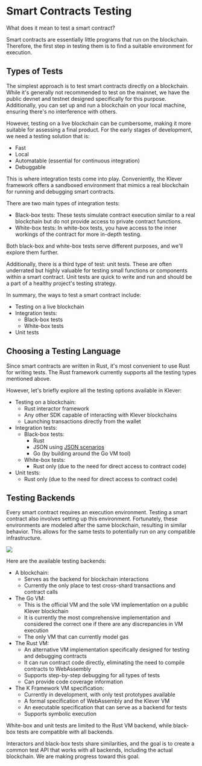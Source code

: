 # Smart Contracts Testing

What does it mean to test a smart contract?

Smart contracts are essentially little programs that run on the blockchain. Therefore, the first step in testing them is to find a suitable environment for execution.

## Types of Tests

The simplest approach is to test smart contracts directly on a blockchain. While it's generally not recommended to test on the mainnet, we have the public devnet and testnet designed specifically for this purpose. Additionally, you can set up and run a blockchain on your local machine, ensuring there's no interference with others.

However, testing on a live blockchain can be cumbersome, making it more suitable for assessing a final product. For the early stages of development, we need a testing solution that is:

- Fast
- Local
- Automatable (essential for continuous integration)
- Debuggable

This is where integration tests come into play. Conveniently, the Klever framework offers a sandboxed environment that mimics a real blockchain for running and debugging smart contracts.

There are two main types of integration tests:

- Black-box tests: These tests simulate contract execution similar to a real blockchain but do not provide access to private contract functions.
- White-box tests: In white-box tests, you have access to the inner workings of the contract for more in-depth testing.

Both black-box and white-box tests serve different purposes, and we'll explore them further.

Additionally, there is a third type of test: unit tests. These are often underrated but highly valuable for testing small functions or components within a smart contract. Unit tests are quick to write and run and should be a part of a healthy project's testing strategy.

In summary, the ways to test a smart contract include:

- Testing on a live blockchain
- Integration tests:
  - Black-box tests
  - White-box tests
- Unit tests

## Choosing a Testing Language

Since smart contracts are written in Rust, it's most convenient to use Rust for writing tests. The Rust framework currently supports all the testing types mentioned above.

However, let's briefly explore all the testing options available in Klever:

- Testing on a blockchain:
  - Rust interactor framework
  - Any other SDK capable of interacting with Klever blockchains
  - Launching transactions directly from the wallet
- Integration tests:
  - Black-box tests:
    - Rust
    - JSON using [JSON scenarios](/smart-contracts/testing/scenarios/JSON-structure)
    - Go (by building around the Go VM tool)
  - White-box tests:
    - Rust only (due to the need for direct access to contract code)
- Unit tests:
  - Rust only (due to the need for direct access to contract code)

## Testing Backends

Every smart contract requires an execution environment. Testing a smart contract also involves setting up this environment. Fortunately, these environments are modeled after the same blockchain, resulting in similar behavior. This allows for the same tests to potentially run on any compatible infrastructure.

![](/sc-images/testing-mermaid.png)

Here are the available testing backends:

- A blockchain:
  - Serves as the backend for blockchain interactions
  - Currently the only place to test cross-shard transactions and contract calls
- The Go VM:
  - This is the official VM and the sole VM implementation on a public Klever blockchain
  - It is currently the most comprehensive implementation and considered the correct one if there are any discrepancies in VM execution
  - The only VM that can currently model gas
- The Rust VM:
  - An alternative VM implementation specifically designed for testing and debugging contracts
  - It can run contract code directly, eliminating the need to compile contracts to WebAssembly
  - Supports step-by-step debugging for all types of tests
  - Can provide code coverage information
- The K Framework VM specification:
  - Currently in development, with only test prototypes available
  - A formal specification of WebAssembly and the Klever VM
  - An executable specification that can serve as a backend for tests
  - Supports symbolic execution

White-box and unit tests are limited to the Rust VM backend, while black-box tests are compatible with all backends.

Interactors and black-box tests share similarities, and the goal is to create a common test API that works with all backends, including the actual blockchain. We are making progress toward this goal.
